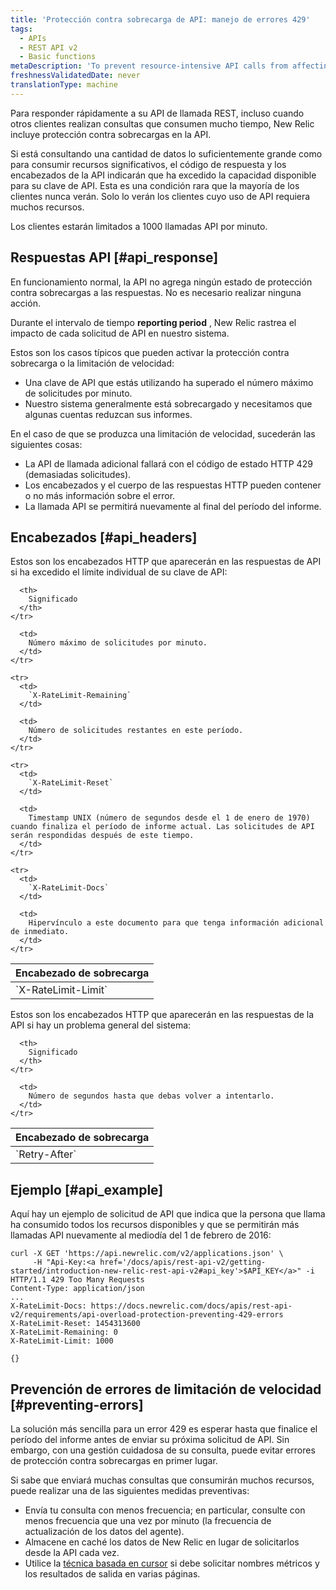 ```yaml
---
title: 'Protección contra sobrecarga de API: manejo de errores 429'
tags:
  - APIs
  - REST API v2
  - Basic functions
metaDescription: 'To prevent resource-intensive API calls from affecting other customers'' API calls, New Relic''s REST API includes overload protection.'
freshnessValidatedDate: never
translationType: machine
---
```


Para responder rápidamente a su API de llamada REST, incluso cuando otros clientes realizan consultas que consumen mucho tiempo, New Relic incluye protección contra sobrecargas en la API.

Si está consultando una cantidad de datos lo suficientemente grande como para consumir recursos significativos, el código de respuesta y los encabezados de la API indicarán que ha excedido la capacidad disponible para su clave de API. Esta es una condición rara que la mayoría de los clientes nunca verán. Solo lo verán los clientes cuyo uso de API requiera muchos recursos.

Los clientes estarán limitados a 1000 llamadas API por minuto.

## Respuestas API [#api_response]

En funcionamiento normal, la API no agrega ningún estado de protección contra sobrecargas a las respuestas. No es necesario realizar ninguna acción.

Durante el intervalo de tiempo <DNT>**reporting period**</DNT> , New Relic rastrea el impacto de cada solicitud de API en nuestro sistema.

Estos son los casos típicos que pueden activar la protección contra sobrecarga o la limitación de velocidad:

* Una clave de API que estás utilizando ha superado el número máximo de solicitudes por minuto.
* Nuestro sistema generalmente está sobrecargado y necesitamos que algunas cuentas reduzcan sus informes.

En el caso de que se produzca una limitación de velocidad, sucederán las siguientes cosas:

* La API de llamada adicional fallará con el código de estado HTTP 429 (demasiadas solicitudes).
* Los encabezados y el cuerpo de las respuestas HTTP pueden contener o no más información sobre el error.
* La llamada API se permitirá nuevamente al final del período del informe.

## Encabezados [#api_headers]

Estos son los encabezados HTTP que aparecerán en las respuestas de API si ha excedido el límite individual de su clave de API:

<table>
  <thead>
    <tr>
      <th>
        Encabezado de sobrecarga
      </th>

      <th>
        Significado
      </th>
    </tr>
  </thead>

  <tbody>
    <tr>
      <td>
        `X-RateLimit-Limit`
      </td>

      <td>
        Número máximo de solicitudes por minuto.
      </td>
    </tr>

    <tr>
      <td>
        `X-RateLimit-Remaining`
      </td>

      <td>
        Número de solicitudes restantes en este período.
      </td>
    </tr>

    <tr>
      <td>
        `X-RateLimit-Reset`
      </td>

      <td>
        Timestamp UNIX (número de segundos desde el 1 de enero de 1970) cuando finaliza el período de informe actual. Las solicitudes de API serán respondidas después de este tiempo.
      </td>
    </tr>

    <tr>
      <td>
        `X-RateLimit-Docs`
      </td>

      <td>
        Hipervínculo a este documento para que tenga información adicional de inmediato.
      </td>
    </tr>
  </tbody>
</table>

Estos son los encabezados HTTP que aparecerán en las respuestas de la API si hay un problema general del sistema:

<table>
  <thead>
    <tr>
      <th style={{ width: "400px" }}>
        Encabezado de sobrecarga
      </th>

      <th>
        Significado
      </th>
    </tr>
  </thead>

  <tbody>
    <tr>
      <td id="overload-reset">
        `Retry-After`
      </td>

      <td>
        Número de segundos hasta que debas volver a intentarlo.
      </td>
    </tr>
  </tbody>
</table>

## Ejemplo [#api_example]

Aquí hay un ejemplo de solicitud de API que indica que la persona que llama ha consumido todos los recursos disponibles y que se permitirán más llamadas API nuevamente al mediodía del 1 de febrero de 2016:

```
curl -X GET 'https://api.newrelic.com/v2/applications.json' \
     -H "Api-Key:<a href='/docs/apis/rest-api-v2/getting-started/introduction-new-relic-rest-api-v2#api_key'>$API_KEY</a>" -i
HTTP/1.1 429 Too Many Requests
Content-Type: application/json
...
X-RateLimit-Docs: https://docs.newrelic.com/docs/apis/rest-api-v2/requirements/api-overload-protection-preventing-429-errors
X-RateLimit-Reset: 1454313600
X-RateLimit-Remaining: 0
X-RateLimit-Limit: 1000

{}
```

## Prevención de errores de limitación de velocidad [#preventing-errors]

La solución más sencilla para un error 429 es esperar hasta que finalice el período del informe antes de enviar su próxima solicitud de API. Sin embargo, con una gestión cuidadosa de su consulta, puede evitar errores de protección contra sobrecargas en primer lugar.

Si sabe que enviará muchas consultas que consumirán muchos recursos, puede realizar una de las siguientes medidas preventivas:

* Envía tu consulta con menos frecuencia; en particular, consulte con menos frecuencia que una vez por minuto (la frecuencia de actualización de los datos del agente).
* Almacene en caché los datos de New Relic en lugar de solicitarlos desde la API cada vez.
* Utilice la [técnica basada en cursor](/docs/apis/rest-api-v2/requirements/pagination-api-output#metric_name_cursor_paging) si debe solicitar nombres métricos y los resultados de salida en varias páginas.